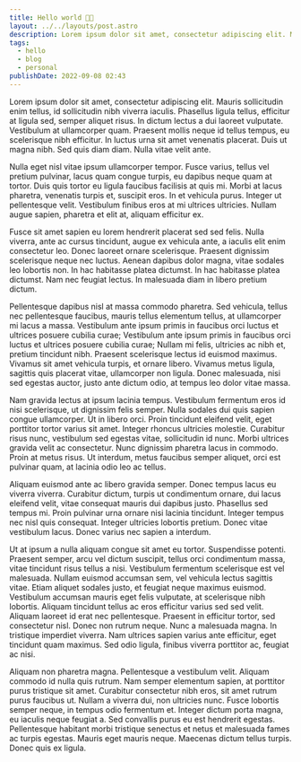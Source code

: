 ```yaml
---
title: Hello world 👋🏼
layout: ../../layouts/post.astro
description: Lorem ipsum dolor sit amet, consectetur adipiscing elit. Mauris sollicitudin enim tellus, id sollicitudin nibh viverra iaculis. Phasellus ligula tellus, efficitur at ligula sed, semper aliquet risus. In dictum lectus a dui laoreet vulputate. Vestibulum at ullamcorper quam. Praesent mollis…
tags:
  - hello
  - blog
  - personal
publishDate: 2022-09-08 02:43
---
```


Lorem ipsum dolor sit amet, consectetur adipiscing elit. Mauris sollicitudin enim tellus, id sollicitudin nibh viverra iaculis. Phasellus ligula tellus, efficitur at ligula sed, semper aliquet risus. In dictum lectus a dui laoreet vulputate. Vestibulum at ullamcorper quam. Praesent mollis neque id tellus tempus, eu scelerisque nibh efficitur. In luctus urna sit amet venenatis placerat. Duis ut magna nibh. Sed quis diam diam. Nulla vitae velit ante.

Nulla eget nisl vitae ipsum ullamcorper tempor. Fusce varius, tellus vel pretium pulvinar, lacus quam congue turpis, eu dapibus neque quam at tortor. Duis quis tortor eu ligula faucibus facilisis at quis mi. Morbi at lacus pharetra, venenatis turpis et, suscipit eros. In et vehicula purus. Integer ut pellentesque velit. Vestibulum finibus eros at mi ultrices ultricies. Nullam augue sapien, pharetra et elit at, aliquam efficitur ex.

Fusce sit amet sapien eu lorem hendrerit placerat sed sed felis. Nulla viverra, ante ac cursus tincidunt, augue ex vehicula ante, a iaculis elit enim consectetur leo. Donec laoreet ornare scelerisque. Praesent dignissim scelerisque neque nec luctus. Aenean dapibus dolor magna, vitae sodales leo lobortis non. In hac habitasse platea dictumst. In hac habitasse platea dictumst. Nam nec feugiat lectus. In malesuada diam in libero pretium dictum.

Pellentesque dapibus nisl at massa commodo pharetra. Sed vehicula, tellus nec pellentesque faucibus, mauris tellus elementum tellus, at ullamcorper mi lacus a massa. Vestibulum ante ipsum primis in faucibus orci luctus et ultrices posuere cubilia curae; Vestibulum ante ipsum primis in faucibus orci luctus et ultrices posuere cubilia curae; Nullam mi felis, ultricies ac nibh et, pretium tincidunt nibh. Praesent scelerisque lectus id euismod maximus. Vivamus sit amet vehicula turpis, et ornare libero. Vivamus metus ligula, sagittis quis placerat vitae, ullamcorper non ligula. Donec malesuada, nisi sed egestas auctor, justo ante dictum odio, at tempus leo dolor vitae massa.

Nam gravida lectus at ipsum lacinia tempus. Vestibulum fermentum eros id nisi scelerisque, ut dignissim felis semper. Nulla sodales dui quis sapien congue ullamcorper. Ut in libero orci. Proin tincidunt eleifend velit, eget porttitor tortor varius sit amet. Integer rhoncus ultricies molestie. Curabitur risus nunc, vestibulum sed egestas vitae, sollicitudin id nunc. Morbi ultrices gravida velit ac consectetur. Nunc dignissim pharetra lacus in commodo. Proin at metus risus. Ut interdum, metus faucibus semper aliquet, orci est pulvinar quam, at lacinia odio leo ac tellus.

Aliquam euismod ante ac libero gravida semper. Donec tempus lacus eu viverra viverra. Curabitur dictum, turpis ut condimentum ornare, dui lacus eleifend velit, vitae consequat mauris dui dapibus justo. Phasellus sed tempus mi. Proin pulvinar urna ornare nisi lacinia tincidunt. Integer tempus nec nisl quis consequat. Integer ultricies lobortis pretium. Donec vitae vestibulum lacus. Donec varius nec sapien a interdum.

Ut at ipsum a nulla aliquam congue sit amet eu tortor. Suspendisse potenti. Praesent semper, arcu vel dictum suscipit, tellus orci condimentum massa, vitae tincidunt risus tellus a nisi. Vestibulum fermentum scelerisque est vel malesuada. Nullam euismod accumsan sem, vel vehicula lectus sagittis vitae. Etiam aliquet sodales justo, et feugiat neque maximus euismod. Vestibulum accumsan mauris eget felis vulputate, at scelerisque nibh lobortis. Aliquam tincidunt tellus ac eros efficitur varius sed sed velit. Aliquam laoreet id erat nec pellentesque. Praesent in efficitur tortor, sed consectetur nisl. Donec non rutrum neque. Nunc a malesuada magna. In tristique imperdiet viverra. Nam ultrices sapien varius ante efficitur, eget tincidunt quam maximus. Sed odio ligula, finibus viverra porttitor ac, feugiat ac nisi.

Aliquam non pharetra magna. Pellentesque a vestibulum velit. Aliquam commodo id nulla quis rutrum. Nam semper elementum sapien, at porttitor purus tristique sit amet. Curabitur consectetur nibh eros, sit amet rutrum purus faucibus ut. Nullam a viverra dui, non ultricies nunc. Fusce lobortis semper neque, in tempus odio fermentum et. Integer dictum porta magna, eu iaculis neque feugiat a. Sed convallis purus eu est hendrerit egestas. Pellentesque habitant morbi tristique senectus et netus et malesuada fames ac turpis egestas. Mauris eget mauris neque. Maecenas dictum tellus turpis. Donec quis ex ligula.
